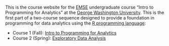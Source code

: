 This is the course website for the [EMSE](https://www.emse.seas.gwu.edu/) undergraduate course "Intro to Programming for Analytics" at the [George Washington University](https://www.gwu.edu/). This is the first part of a two-course sequence designed to provide a foundation in programming for data analytics using the [R programming language](https://www.r-project.org/):

- Course 1 (Fall): [Intro to Programming for Analytics](http://p4a.seas.gwu.edu/)
- Course 2 (Spring): [Exploratory Data Analysis](http://eda.seas.gwu.edu/)
